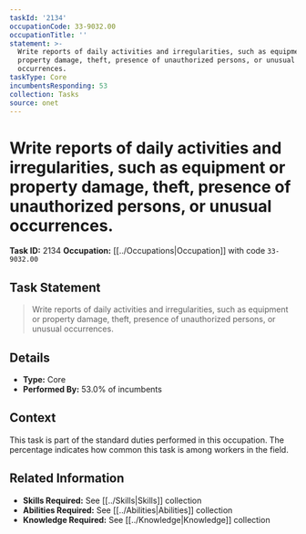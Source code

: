 ```yaml
---
taskId: '2134'
occupationCode: 33-9032.00
occupationTitle: ''
statement: >-
  Write reports of daily activities and irregularities, such as equipment or
  property damage, theft, presence of unauthorized persons, or unusual
  occurrences.
taskType: Core
incumbentsResponding: 53
collection: Tasks
source: onet
---
```

# Write reports of daily activities and irregularities, such as equipment or property damage, theft, presence of unauthorized persons, or unusual occurrences.

**Task ID:** 2134
**Occupation:** [[../Occupations|Occupation]] with code `33-9032.00`

## Task Statement

> Write reports of daily activities and irregularities, such as equipment or property damage, theft, presence of unauthorized persons, or unusual occurrences.

## Details

- **Type:** Core
- **Performed By:** 53.0% of incumbents

## Context

This task is part of the standard duties performed in this occupation. The percentage indicates how common this task is among workers in the field.

## Related Information

- **Skills Required:** See [[../Skills|Skills]] collection
- **Abilities Required:** See [[../Abilities|Abilities]] collection
- **Knowledge Required:** See [[../Knowledge|Knowledge]] collection

